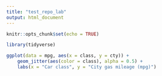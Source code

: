```yaml
---
title: "test_repo_lab"
output: html_document
---
```


```r
knitr::opts_chunk$set(echo = TRUE)

library(tidyverse)
```

```r
ggplot(data = mpg, aes(x = class, y = cty)) +
	geom_jitter(aes(color = class), alpha = 0.5) +
	labs(x = "Car class", y = "City gas mileage (mpg)")

```

